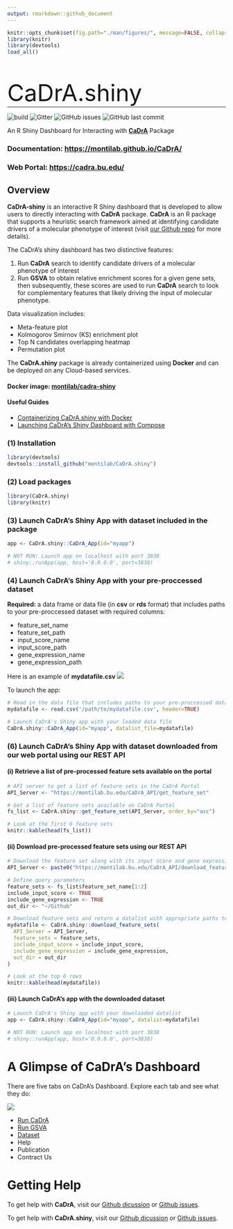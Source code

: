```yaml
---
output: rmarkdown::github_document
---
```


<!-- README.md is generated from README.Rmd. Please edit this file -->

```r
knitr::opts_chunk$set(fig.path="./man/figures/", message=FALSE, collapse = TRUE, comment="")
library(knitr)
library(devtools)
load_all()
```

<p style="font-size: 40pt; front-weight: bold; padding-bottom: 0px; margin-bottom: 0;">CaDrA.shiny</p>

<hr style="padding-top: 0; margin-top: 0;">

![build](https://github.com/montilab/cadra/workflows/rcmdcheck/badge.svg)
![Gitter](https://img.shields.io/gitter/room/montilab/cadra.shiny)
![GitHub issues](https://img.shields.io/github/issues/montilab/cadra.shiny)
![GitHub last commit](https://img.shields.io/github/last-commit/montilab/cadra.shiny)

An R Shiny Dashboard for Interacting with **[CaDrA](https://montilab.github.io/CaDrA/)** Package 

### **Documentation: [https://montilab.github.io/CaDrA/](https://montilab.github.io/CaDrA/)**

### **Web Portal: [https://cadra.bu.edu/](https://cadra.bu.edu/)**

## Overview

**CaDrA-shiny** is an interactive R Shiny dashboard that is developed to allow users to directly interacting with **CaDrA** package. **CaDrA** is an R package that supports a heuristic search framework aimed at identifying candidate drivers of a molecular phenotype of interest (visit [our Github repo](https://github.com/montilab/CaDrA) for more details). 

The CaDrA's shiny dashboard has two distinctive features:

1. Run **CaDrA** search to identify candidate drivers of a molecular phenotype of interest
2. Run **GSVA** to obtain relative enrichment scores for a given gene sets, then subsequently, these scores are used to run **CaDrA** search to look for complementary features that likely driving the input of molecular phenotype. 

Data visualization includes:

- Meta-feature plot 
- Kolmogorov Smirnov (KS) enrichment plot
- Top N candidates overlapping heatmap
- Permutation plot 

The **CaDrA.shiny** package is already containerized using **Docker** and can be deployed on any Cloud-based services.

#### **Docker image: [montilab/cadra-shiny](https://hub.docker.com/r/montilab/cadra-shiny)**

####  Useful Guides

- <a href="articles/docker.html" target="_blank">Containerizing CaDrA.shiny with Docker</a>
- <a href="articles/docker-compose.html" target="_blank">Launching CaDrA's Shiny Dashboard with Compose</a>

### (1) Installation

```r
library(devtools)
devtools::install_github("montilab/CaDrA.shiny")
```

### (2) Load packages

```r
library(CaDrA.shiny)
library(knitr)
```

### (3) Launch CaDrA's Shiny App with dataset included in the package

```r
app <- CaDrA.shiny::CaDrA_App(id="myapp")

# NOT RUN: Launch app on localhost with port 3838
# shiny::runApp(app, host='0.0.0.0', port=3838)
```

### (4) Launch CaDrA's Shiny App with your pre-proccessed dataset

**Required:** 
a data frame or data file (in **csv** or **rds** format) that includes paths to your pre-proccessed dataset with required columns:

- feature_set_name
- feature_set_path
- input_score_name
- input_score_path
- gene_expression_name
- gene_expression_path

Here is an example of **mydatafile.csv**
<a href="man/figures/datalist.png" target="_blank"><img src="man/figures/datalist.png"></a>

To launch the app:
```r
# Read in the data file that includes paths to your pre-proccessed dataset
mydatafile <- read.csv('/path/to/mydatafile.csv', header=TRUE)

# Launch CaDrA's Shiny app with your loaded data file
CaDrA.shiny::CaDrA_App(id="myapp", datalist_file=mydatafile)
```

### (6) Launch CaDrA's Shiny App with dataset downloaded from our web portal using our REST API

#### (i) Retrieve a list of pre-processed feature sets available on the portal

```r
# API server to get a list of feature sets in the CaDrA Portal
API_Server <- "https://montilab.bu.edu/CaDrA_API/get_feature_set"

# Get a list of feature sets available on CaDrA Portal
fs_list <- CaDrA.shiny::get_feature_set(API_Server, order_by="asc")
```

```r
# Look at the first 6 feature sets
knitr::kable(head(fs_list))
```

#### (ii) Download pre-processed feature sets using our REST API

```r
# Download the feature set along with its input score and gene expression
API_Server <- paste0("https://montilab.bu.edu/CaDrA_API/download_feature_set") 

# Define query parameters
feature_sets <- fs_list$feature_set_name[1:2]
include_input_score <- TRUE
include_gene_expression <- TRUE
out_dir <- "~/Github"

# Download feature sets and return a datalist with appropriate paths to its dataset
mydatafile <- CaDrA.shiny::download_feature_sets(
  API_Server = API_Server,
  feature_sets = feature_sets,
  include_input_score = include_input_score,
  include_gene_expression = include_gene_expression,
  out_dir = out_dir
)
```

```r
# Look at the top 6 rows
knitr::kable(head(mydatafile))
```

#### (iii) Launch CaDrA's app with the downloaded dataset

```r
# Launch CaDrA's Shiny app with your downloaded datalist
app <- CaDrA.shiny::CaDrA_App(id="myapp", datalist=mydatafile)

# NOT RUN: Launch app on localhost with port 3838
# shiny::runApp(app, host='0.0.0.0', port=3838)
```

# A Glimpse of CaDrA's Dashboard

There are five tabs on CaDrA's Dashboard. Explore each tab and see what they do:

![](man/figures/tabs.png)

- <a href="articles/run-cadra-tab.html" target="_blank">Run CaDrA</a>
- <a href="articles/run-gsva-tab.html" target="_blank">Run GSVA</a>
- <a href="articles/api.html" target="_blank">Dataset</a>
- Help
- Publication
- Contract Us

# Getting Help

To get help with **CaDrA**, visit our [Github dicussion](https://github.com/montilab/CaDrA/discussions) or [Github issues](https://github.com/montilab/CaDrA/issues).

To get help with **CaDrA.shiny**, visit our [Github dicussion](https://github.com/montilab/CaDrA.shiny/discussions) or [Github issues](https://github.com/montilab/CaDrA.shiny/issues).


